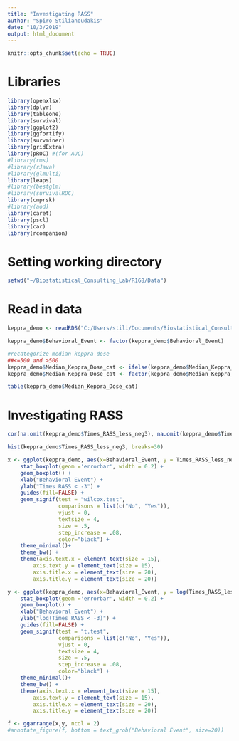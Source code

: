 ```yaml
---
title: "Investigating RASS"
author: "Spiro Stilianoudakis"
date: "10/3/2019"
output: html_document
---
```


```r
knitr::opts_chunk$set(echo = TRUE)
```

# Libraries

```r
library(openxlsx)
library(dplyr)
library(tableone)
library(survival)
library(ggplot2)
library(ggfortify)
library(survminer)
library(gridExtra)
library(pROC) #(for AUC)
#library(rms)
#library(rJava)
#library(glmulti)
library(leaps)
#library(bestglm)
#library(survivalROC)
library(cmprsk)
#library(aod)
library(caret)
library(pscl)
library(car)
library(rcompanion)
```

# Setting working directory

```r
setwd("~/Biostatistical_Consulting_Lab/R168/Data")
```

# Read in data

```r
keppra_demo <- readRDS("C:/Users/stili/Documents/Biostatistical_Consulting_Lab/R168/Data/keppra_demo.rds")

keppra_demo$Behavioral_Event <- factor(keppra_demo$Behavioral_Event)

#recategorize median keppra dose
##<=500 and >500
keppra_demo$Median_Keppra_Dose_cat <- ifelse(keppra_demo$Median_Keppra_Dose %in% c("250", "500"), "<=500 mg", ">500 mg")
keppra_demo$Median_Keppra_Dose_cat <- factor(keppra_demo$Median_Keppra_Dose_cat, levels = c("<=500 mg", ">500 mg"))

table(keppra_demo$Median_Keppra_Dose_cat)

```

# Investigating RASS

```r
cor(na.omit(keppra_demo$Times_RASS_less_neg3), na.omit(keppra_demo$Times_RASS_evaluated)) #0.4478236

hist(keppra_demo$Times_RASS_less_neg3, breaks=30)

x <- ggplot(keppra_demo, aes(x=Behavioral_Event, y = Times_RASS_less_neg3, fill=Behavioral_Event))  + 
    stat_boxplot(geom ='errorbar', width = 0.2) + 
    geom_boxplot() +
    xlab("Behavioral Event") +
    ylab("Times RASS < -3") +
    guides(fill=FALSE) +
    geom_signif(test = "wilcox.test", 
                comparisons = list(c("No", "Yes")),
                vjust = 0,
                textsize = 4,
                size = .5,
                step_increase = .08,
                color="black") +
    theme_minimal()+
    theme_bw() +
    theme(axis.text.x = element_text(size = 15),
        axis.text.y = element_text(size = 15),
        axis.title.x = element_text(size = 20),
        axis.title.y = element_text(size = 20))

y <- ggplot(keppra_demo, aes(x=Behavioral_Event, y = log(Times_RASS_less_neg3), fill=Behavioral_Event))  + 
    stat_boxplot(geom ='errorbar', width = 0.2) + 
    geom_boxplot() +
    xlab("Behavioral Event") +
    ylab("log(Times RASS < -3)") +
    guides(fill=FALSE) +
    geom_signif(test = "t.test", 
                comparisons = list(c("No", "Yes")),
                vjust = 0,
                textsize = 4,
                size = .5,
                step_increase = .08,
                color="black") +
    theme_minimal()+
    theme_bw() +
    theme(axis.text.x = element_text(size = 15),
        axis.text.y = element_text(size = 15),
        axis.title.x = element_text(size = 20),
        axis.title.y = element_text(size = 20))

f <- ggarrange(x,y, ncol = 2)
#annotate_figure(f, bottom = text_grob("Behavioral Event", size=20))

```

